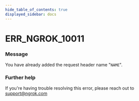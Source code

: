 ```yaml
---
hide_table_of_contents: true
displayed_sidebar: docs
---
```



# ERR_NGROK_10011

### Message

You have already added the request header name "`NAME`".

<ErrorDetails error="err_ngrok_10011" />

### Further help

If you're having trouble resolving this error, please reach out to [support@ngrok.com](mailto:support@ngrok.com?subject=Help%20with%20ERR_NGROK_10011)

